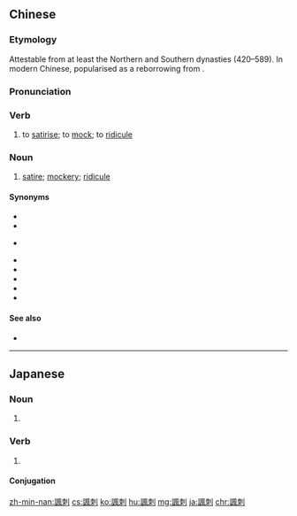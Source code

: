 {{also|讽刺}}
==Chinese==
{{zh-forms|s=讽刺}}

===Etymology===
Attestable from at least the Northern and Southern dynasties (420–589). In modern Chinese, popularised as a reborrowing from {{etym|ja|zh}} {{ja-r|諷刺|ふうし}}.

===Pronunciation===
{{zh-pron
|m=諷cì
|c=fung3 ci3
|mn=hong-chhì/hóng-chhì
|cat=v,n
}}

===Verb===
{{zh-verb}}

# to [[satirise]]; to [[mock]]; to [[ridicule]]

===Noun===
{{zh-noun}}

# [[satire]]; [[mockery]]; [[ridicule]]

====Synonyms====
* {{zh-l|嘲笑}}
* {{zh-l|譏諷}}
* {{qualifier|slang}} {{zh-l|開涮}}
* {{zh-l|開玩笑}}
* {{zh-l|取笑}}
* {{zh-l|損}}
* {{zh-l|挖苦}}
* {{zh-l|戲弄}}

====See also====
* {{zh-l|說風涼話}}

{{zh-cat|Intermediate}}

----

==Japanese==
{{ja-kanjitab|ふう|し|yomi=on}}

===Noun===
{{ja-noun|ふうし}}

# {{alternative form of|風刺|lang=ja}}

===Verb===
{{ja-verb-suru|ふうし}}

# {{alternative form of|風刺|lang=ja}}

====Conjugation====
{{ja-suru|ふうし}}

[[zh-min-nan:諷刺]]
[[cs:諷刺]]
[[ko:諷刺]]
[[hu:諷刺]]
[[mg:諷刺]]
[[ja:諷刺]]
[[chr:諷刺]]